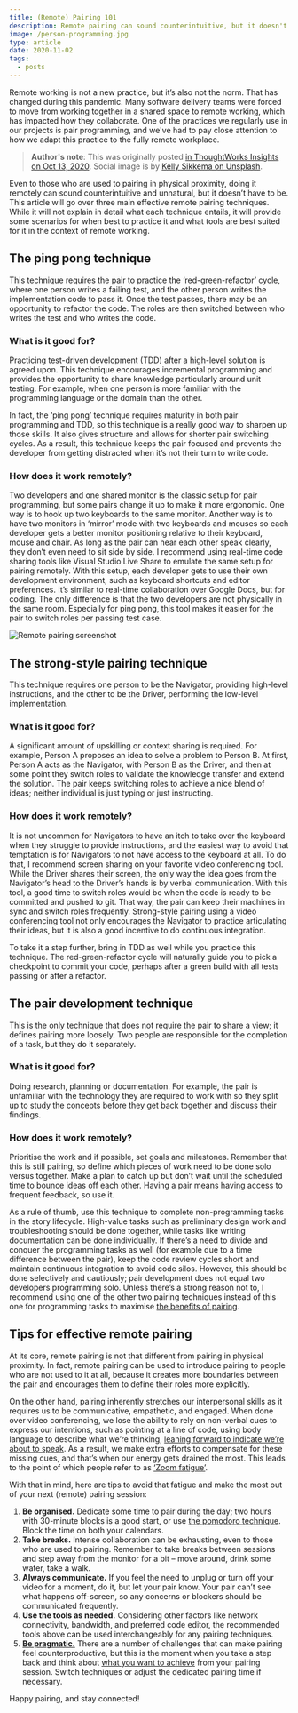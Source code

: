 ```yaml
---
title: (Remote) Pairing 101
description: Remote pairing can sound counterintuitive, but it doesn't have to be. I shared three effective techniques for pairing remotely.
image: /person-programming.jpg
type: article
date: 2020-11-02
tags:
  - posts
---
```


Remote working is not a new practice, but it’s also not the norm. That has changed during this pandemic. Many software delivery teams were forced to move from working together in a shared space to remote working, which has impacted how they collaborate. One of the practices we regularly use in our projects is pair programming, and we've had to pay close attention to how we adapt this practice to the fully remote workplace.

> **Author's note**: This was originally posted [in ThoughtWorks Insights on Oct 13, 2020](https://www.thoughtworks.com/insights/blog/remote-pairing-101). Social image is by [Kelly Sikkema on Unsplash](https://unsplash.com/photos/YK0HPwWDJ1I).

Even to those who are used to pairing in physical proximity, doing it remotely can sound counterintuitive and unnatural, but it doesn’t have to be. This article will go over three main effective remote pairing techniques. While it will not explain in detail what each technique entails, it will provide some scenarios for when best to practice it and what tools are best suited for it in the context of remote working.

## The ping pong technique

This technique requires the pair to practice the ‘red-green-refactor’ cycle, where one person writes a failing test, and the other person writes the implementation code to pass it. Once the test passes, there may be an opportunity to refactor the code. The roles are then switched between who writes the test and who writes the code.

### What is it good for?

Practicing test-driven development (TDD) after a high-level solution is agreed upon. This technique encourages incremental programming and provides the opportunity to share knowledge particularly around unit testing. For example, when one person is more familiar with the programming language or the domain than the other.

In fact, the ‘ping pong’ technique requires maturity in both pair programming and TDD, so this technique is a really good way to sharpen up those skills. It also gives structure and allows for shorter pair switching cycles. As a result, this technique keeps the pair focused and prevents the developer from getting distracted when it’s not their turn to write code.

### How does it work remotely?

Two developers and one shared monitor is the classic setup for pair programming, but some pairs change it up to make it more ergonomic. One way is to hook up two keyboards to the same monitor. Another way is to have two monitors in ‘mirror’ mode with two keyboards and mouses so each developer gets a better monitor positioning relative to their keyboard, mouse and chair. As long as the pair can hear each other speak clearly, they don’t even need to sit side by side. I recommend using real-time code sharing tools like Visual Studio Live Share to emulate the same setup for pairing remotely. With this setup, each developer gets to use their own development environment, such as keyboard shortcuts and editor preferences. It’s similar to real-time collaboration over Google Docs, but for coding. The only difference is that the two developers are not physically in the same room. Especially for ping pong, this tool makes it easier for the pair to switch roles per passing test case.

![Remote pairing screenshot](/pairing-screenshot.png)

## The strong-style pairing technique

This technique requires one person to be the Navigator, providing high-level instructions, and the other to be the Driver, performing the low-level implementation.

### What is it good for?

A significant amount of upskilling or context sharing is required. For example, Person A proposes an idea to solve a problem to Person B. At first, Person A acts as the Navigator, with Person B as the Driver, and then at some point they switch roles to validate the knowledge transfer and extend the solution. The pair keeps switching roles to achieve a nice blend of ideas; neither individual is just typing or just instructing.

### How does it work remotely?

It is not uncommon for Navigators to have an itch to take over the keyboard when they struggle to provide instructions, and the easiest way to avoid that temptation is for Navigators to not have access to the keyboard at all. To do that, I recommend screen sharing on your favorite video conferencing tool. While the Driver shares their screen, the only way the idea goes from the Navigator’s head to the Driver’s hands is by verbal communication. With this tool, a good time to switch roles would be when the code is ready to be committed and pushed to git. That way, the pair can keep their machines in sync and switch roles frequently. Strong-style pairing using a video conferencing tool not only encourages the Navigator to practice articulating their ideas, but it is also a good incentive to do continuous integration.

To take it a step further, bring in TDD as well while you practice this technique. The red-green-refactor cycle will naturally guide you to pick a checkpoint to commit your code, perhaps after a green build with all tests passing or after a refactor.

## The pair development technique

This is the only technique that does not require the pair to share a view; it defines pairing more loosely. Two people are responsible for the completion of a task, but they do it separately.

### What is it good for?

Doing research, planning or documentation. For example, the pair is unfamiliar with the technology they are required to work with so they split up to study the concepts before they get back together and discuss their findings.

### How does it work remotely?

Prioritise the work and if possible, set goals and milestones. Remember that this is still pairing, so define which pieces of work need to be done solo versus together. Make a plan to catch up but don’t wait until the scheduled time to bounce ideas off each other. Having a pair means having access to frequent feedback, so use it.

As a rule of thumb, use this technique to complete non-programming tasks in the story lifecycle. High-value tasks such as preliminary design work and troubleshooting should be done together, while tasks like writing documentation can be done individually. If there’s a need to divide and conquer the programming tasks as well (for example due to a time difference between the pair), keep the code review cycles short and maintain continuous integration to avoid code silos. However, this should be done selectively and cautiously; pair development does not equal two developers programming solo. Unless there’s a strong reason not to, I recommend using one of the other two pairing techniques instead of this one for programming tasks to maximise [the benefits of pairing](https://martinfowler.com/articles/on-pair-programming.html#Benefits).

## Tips for effective remote pairing

At its core, remote pairing is not that different from pairing in physical proximity. In fact, remote pairing can be used to introduce pairing to people who are not used to it at all, because it creates more boundaries between the pair and encourages them to define their roles more explicitly.

On the other hand, pairing inherently stretches our interpersonal skills as it requires us to be communicative, empathetic, and engaged. When done over video conferencing, we lose the ability to rely on non-verbal cues to express our intentions, such as pointing at a line of code, using body language to describe what we’re thinking, [leaning forward to indicate we’re about to speak](https://news.northeastern.edu/2020/05/11/zoom-fatigue-is-real-heres-why-youre-feeling-it-and-what-you-can-do-about-it/). As a result, we make extra efforts to compensate for these missing cues, and that’s when our energy gets drained the most. This leads to the point of which people refer to as [‘Zoom fatigue’](https://www.bbc.com/worklife/article/20200421-why-zoom-video-chats-are-so-exhausting).

With that in mind, here are tips to avoid that fatigue and make the most out of your next (remote) pairing session:

1. **Be organised.** Dedicate some time to pair during the day; two hours with 30-minute blocks is a good start, or use [the pomodoro technique](https://francescocirillo.com/pages/pomodoro-technique). Block the time on both your calendars.
1. **Take breaks.** Intense collaboration can be exhausting, even to those who are used to pairing. Remember to take breaks between sessions and step away from the monitor for a bit – move around, drink some water, take a walk.
1. **Always communicate.** If you feel the need to unplug or turn off your video for a moment, do it, but let your pair know. Your pair can’t see what happens off-screen, so any concerns or blockers should be communicated frequently.
1. **Use the tools as needed.** Considering other factors like network connectivity, bandwidth, and preferred code editor, the recommended tools above can be used interchangeably for any pairing techniques.
1. [**Be pragmatic.**](https://www.thoughtworks.com/radar/techniques/pragmatic-remote-pairing) There are a number of challenges that can make pairing feel counterproductive, but this is the moment when you take a step back and think about [what you want to achieve](https://martinfowler.com/articles/on-pair-programming.html#ToPairOrNotToPair) from your pairing session. Switch techniques or adjust the dedicated pairing time if necessary.

Happy pairing, and stay connected!
